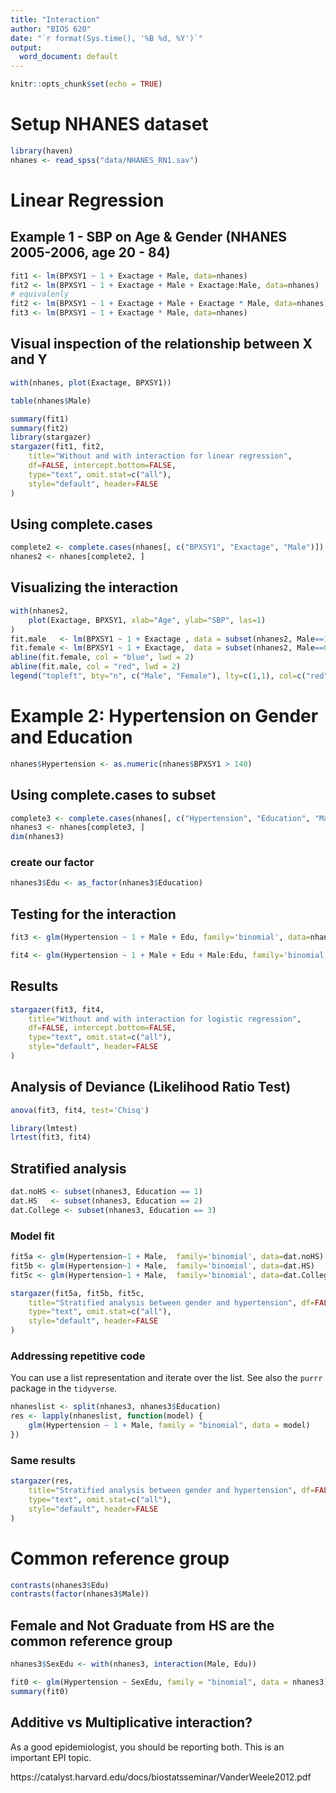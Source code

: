 ```yaml
---
title: "Interaction"
author: "BIOS 620"
date: "`r format(Sys.time(), '%B %d, %Y')`"
output:
  word_document: default
---
```


```r
knitr::opts_chunk$set(echo = TRUE)
```

# Setup NHANES dataset

```r
library(haven)
nhanes <- read_spss("data/NHANES_RN1.sav")
```

# Linear Regression
## Example 1 - SBP on Age & Gender (NHANES 2005-2006, age 20 - 84)

```r
fit1 <- lm(BPXSY1 ~ 1 + Exactage + Male, data=nhanes)
fit2 <- lm(BPXSY1 ~ 1 + Exactage + Male + Exactage:Male, data=nhanes)
# equivalenly
fit2 <- lm(BPXSY1 ~ 1 + Exactage + Male + Exactage * Male, data=nhanes)
fit3 <- lm(BPXSY1 ~ 1 + Exactage * Male, data=nhanes)
```

## Visual inspection of the relationship between X and Y

```r
with(nhanes, plot(Exactage, BPXSY1))
```

```r
table(nhanes$Male)
```

```r
summary(fit1)
summary(fit2)
library(stargazer)
stargazer(fit1, fit2,
    title="Without and with interaction for linear regression",
    df=FALSE, intercept.bottom=FALSE,
    type="text", omit.stat=c("all"),
    style="default", header=FALSE
)
```

## Using complete.cases

```r
complete2 <- complete.cases(nhanes[, c("BPXSY1", "Exactage", "Male")])
nhanes2 <- nhanes[complete2, ]
```

## Visualizing the interaction 

```r
with(nhanes2,
    plot(Exactage, BPXSY1, xlab="Age", ylab="SBP", las=1)
)
fit.male   <- lm(BPXSY1 ~ 1 + Exactage , data = subset(nhanes2, Male==1))
fit.female <- lm(BPXSY1 ~ 1 + Exactage,  data = subset(nhanes2, Male==0))
abline(fit.female, col = "blue", lwd = 2)
abline(fit.male, col = "red", lwd = 2)
legend("topleft", bty="n", c("Male", "Female"), lty=c(1,1), col=c("red", "blue"))
```

# Example 2: Hypertension on Gender and Education

```r
nhanes$Hypertension <- as.numeric(nhanes$BPXSY1 > 140)
```

## Using complete.cases to subset

```r
complete3 <- complete.cases(nhanes[, c("Hypertension", "Education", "Male")])
nhanes3 <- nhanes[complete3, ]
dim(nhanes3)
```

### create our factor

```r
nhanes3$Edu <- as_factor(nhanes3$Education)
```

## Testing for the interaction

```r
fit3 <- glm(Hypertension ~ 1 + Male + Edu, family='binomial', data=nhanes3)

fit4 <- glm(Hypertension ~ 1 + Male + Edu + Male:Edu, family='binomial', data=nhanes3)
```

## Results

```r
stargazer(fit3, fit4,
    title="Without and with interaction for logistic regression",
    df=FALSE, intercept.bottom=FALSE,
    type="text", omit.stat=c("all"),
    style="default", header=FALSE
)
```

## Analysis of Deviance (Likelihood Ratio Test)

```r
anova(fit3, fit4, test='Chisq')
```

```r
library(lmtest)
lrtest(fit3, fit4)
```

## Stratified analysis

```r
dat.noHS <- subset(nhanes3, Education == 1)
dat.HS   <- subset(nhanes3, Education == 2)
dat.College <- subset(nhanes3, Education == 3)
```

### Model fit

```r
fit5a <- glm(Hypertension~1 + Male,  family='binomial', data=dat.noHS)
fit5b <- glm(Hypertension~1 + Male,  family='binomial', data=dat.HS)
fit5c <- glm(Hypertension~1 + Male,  family='binomial', data=dat.College)
```

```r
stargazer(fit5a, fit5b, fit5c,
    title="Stratified analysis between gender and hypertension", df=FALSE,intercept.bottom=FALSE,
    type="text", omit.stat=c("all"),
    style="default", header=FALSE
)
```

### Addressing repetitive code

You can use a list representation and iterate over the list.
See also the `purrr` package in the `tidyverse`.

```r
nhaneslist <- split(nhanes3, nhanes3$Education)
res <- lapply(nhaneslist, function(model) {
    glm(Hypertension ~ 1 + Male, family = "binomial", data = model)
})
```

### Same results

```r
stargazer(res,
    title="Stratified analysis between gender and hypertension", df=FALSE,intercept.bottom=FALSE,
    type="text", omit.stat=c("all"),
    style="default", header=FALSE
)
```

# Common reference group

```r
contrasts(nhanes3$Edu)
contrasts(factor(nhanes3$Male))
```

## Female and Not Graduate from HS are the common reference group

```r
nhanes3$SexEdu <- with(nhanes3, interaction(Male, Edu))
```

```r
fit0 <- glm(Hypertension ~ SexEdu, family = "binomial", data = nhanes3)
summary(fit0)
```

## Additive vs Multiplicative interaction?

As a good epidemiologist, you should be reporting both.
This is an important EPI topic.

https://catalyst.harvard.edu/docs/biostatsseminar/VanderWeele2012.pdf
